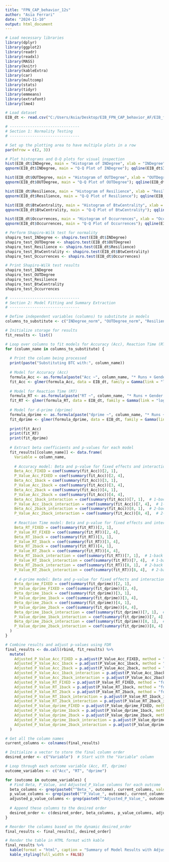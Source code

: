 ---
title: "FPN_CAP_behavior_12s"
author: "Asia Ferrari"
date: "2024-11-10"
output: html_document
---

```{r}
# Load necessary libraries
library(dplyr)
library(ggplot2)
library(readr)
library(readxl)
library(MASS)
library(knitr)
library(kableExtra)
library(car)
library(multcomp)
library(stats)
library(tidyr)
library(emmeans)
library(extrafont)
library(lme4)
```

```{r echo=FALSE, message=FALSE, warning=FALSE}
# Load dataset
EIB_dt <- read.csv("C:/Users/Asia/Desktop/EIB_FPN_CAP_behavior_AF/EIB_fMRS_FPN_CAP_12s_norest.csv", sep = ';')

```

```{r echo=FALSE, message=FALSE, warning=FALSE}
# -------------------------------
# Section 1: Normality Testing
# -------------------------------

# Set up the plotting area to have multiple plots in a row
par(mfrow = c(2, 3))

# Plot histograms and Q-Q plots for visual inspection
hist(EIB_dt$INDegree, main = "Histogram of INDegree", xlab = "INDegree", col = "lightblue", breaks = 20)
qqnorm(EIB_dt$INDegree, main = "Q-Q Plot of INDegree"); qqline(EIB_dt$INDegree, col = "red")

hist(EIB_dt$OUTDegree, main = "Histogram of OUTDegree", xlab = "OUTDegree", col = "lightblue", breaks = 20)
qqnorm(EIB_dt$OUTDegree, main = "Q-Q Plot of OUTDegree"); qqline(EIB_dt$OUTDegree, col = "red")

hist(EIB_dt$Resilience, main = "Histogram of Resilience", xlab = "Resilience", col = "lightblue", breaks = 20)
qqnorm(EIB_dt$Resilience, main = "Q-Q Plot of Resilience"); qqline(EIB_dt$Resilience, col = "red")

hist(EIB_dt$BtwCentrality, main = "Histogram of BtwCentrality", xlab = "BtwCentrality", col = "lightblue", breaks = 20)
qqnorm(EIB_dt$BtwCentrality, main = "Q-Q Plot of BtwCentrality"); qqline(EIB_dt$BtwCentrality, col = "red")

hist(EIB_dt$Occurrences, main = "Histogram of Occurrences", xlab = "Occurrences", col = "lightblue", breaks = 20)
qqnorm(EIB_dt$Occurrences, main = "Q-Q Plot of Occurrences"); qqline(EIB_dt$Occurrences, col = "red")

# Perform Shapiro-Wilk test for normality
shapiro_test_INDegree <- shapiro.test(EIB_dt$INDegree)
shapiro_test_OUTDegree <- shapiro.test(EIB_dt$OUTDegree)
shapiro_test_Resilience <- shapiro.test(EIB_dt$Resilience)
shapiro_test_BtwCentrality <- shapiro.test(EIB_dt$BtwCentrality)
shapiro_test_Occurrences <- shapiro.test(EIB_dt$Occurrences)

# Print Shapiro-Wilk test results
shapiro_test_INDegree
shapiro_test_OUTDegree
shapiro_test_Resilience
shapiro_test_BtwCentrality
shapiro_test_Occurrences


```

```{r echo=TRUE, message=FALSE, warning=FALSE}
# -------------------------------
# Section 2: Model Fitting and Summary Extraction
# -------------------------------

# Define independent variables (columns) to substitute in models
columns_to_substitute <- c("INDegree_norm", "OUTDegree_norm", "Resilience_norm", "BtwCentrality_norm", "Occurrences_norm")

# Initialize storage for results
fit_results <- list()

# Loop over columns to fit models for Accuracy (Acc), Reaction Time (RT), and d-prime (dprime)
for (column_name in columns_to_substitute) {
  
  # Print the column being processed
  print(paste("Substituting BTC with:", column_name))
  
  # Model for Accuracy (Acc)
  formula_Acc <- as.formula(paste("Acc ~", column_name, "* Runs + Gender + Age + (1|Subject)"))
  fit_Acc <- glmer(formula_Acc, data = EIB_dt, family = Gamma(link = "log"), control = glmerControl(optimizer = "bobyqa", optCtrl = list(maxfun = 100000)))
  
  # Model for Reaction Time (RT)
  formula_RT <- as.formula(paste("RT ~", column_name, "* Runs + Gender + Age + (1|Subject)"))
  fit_RT <- glmer(formula_RT, data = EIB_dt, family = Gamma(link = "log"), control = glmerControl(optimizer = "bobyqa", optCtrl = list(maxfun = 100000)))
  
  # Model for d-prime (dprime)
  formula_dprime <- as.formula(paste("dprime ~", column_name, "* Runs + Gender + Age + (1|Subject)"))
  fit_dprime <- glmer(formula_dprime, data = EIB_dt, family = Gamma(link = "log"), control = glmerControl(optimizer = "bobyqa", optCtrl = list(maxfun = 100000)))
  
  print(fit_Acc)
  print(fit_RT)
  print(fit_dprime)
  
  # Extract beta coefficients and p-values for each model
  fit_results[[column_name]] <- data.frame(
    Variable = column_name,
    
    # Accuracy model: Beta and p-value for fixed effects and interactions (1-back and 2-back)
    Beta_Acc_FIXED = coef(summary(fit_Acc))[2, 1],
    P_Value_Acc_FIXED = coef(summary(fit_Acc))[2, 4],
    Beta_Acc_1back = coef(summary(fit_Acc))[3, 1],
    P_Value_Acc_1back = coef(summary(fit_Acc))[3, 4],
    Beta_Acc_2back = coef(summary(fit_Acc))[4, 1],
    P_Value_Acc_2back = coef(summary(fit_Acc))[4, 4],
    Beta_Acc_1back_interaction = coef(summary(fit_Acc))[7, 1],  # 1-back interaction
    P_Value_Acc_1back_interaction = coef(summary(fit_Acc))[7, 4],  # 1-back interaction p-value
    Beta_Acc_2back_interaction = coef(summary(fit_Acc))[8, 1],  # 2-back interaction
    P_Value_Acc_2back_interaction = coef(summary(fit_Acc))[8, 4],  # 2-back interaction p-value
    
    # Reaction Time model: Beta and p-value for fixed effects and interactions (1-back and 2-back)
    Beta_RT_FIXED = coef(summary(fit_RT))[2, 1],
    P_Value_RT_FIXED = coef(summary(fit_RT))[2, 4],
    Beta_RT_1back = coef(summary(fit_RT))[3, 1],
    P_Value_RT_1back = coef(summary(fit_RT))[3, 4],
    Beta_RT_2back = coef(summary(fit_RT))[4, 1],
    P_Value_RT_2back = coef(summary(fit_RT))[4, 4],
    Beta_RT_1back_interaction = coef(summary(fit_RT))[7, 1],  # 1-back interaction
    P_Value_RT_1back_interaction = coef(summary(fit_RT))[7, 4],  # 1-back interaction p-value
    Beta_RT_2back_interaction = coef(summary(fit_RT))[8, 1],  # 2-back interaction
    P_Value_RT_2back_interaction = coef(summary(fit_RT))[8, 4],  # 2-back interaction p-value
    
    # d-prime model: Beta and p-value for fixed effects and interactions (1-back and 2-back)
    Beta_dprime_FIXED = coef(summary(fit_dprime))[2, 1],
    P_Value_dprime_FIXED = coef(summary(fit_dprime))[2, 4],
    Beta_dprime_1back = coef(summary(fit_dprime))[3, 1],
    P_Value_dprime_1back = coef(summary(fit_dprime))[3, 4],
    Beta_dprime_2back = coef(summary(fit_dprime))[4, 1],
    P_Value_dprime_2back = coef(summary(fit_dprime))[4, 4],
    Beta_dprime_1back_interaction = coef(summary(fit_dprime))[7, 1],  # 1-back interaction
    P_Value_dprime_1back_interaction = coef(summary(fit_dprime))[7, 4],  # 1-back interaction p-value
    Beta_dprime_2back_interaction = coef(summary(fit_dprime))[8, 1],  # 2-back interaction
    P_Value_dprime_2back_interaction = coef(summary(fit_dprime))[8, 4]  # 2-back interaction p-value
  )
}

# Combine results and adjust p-values using FDR
final_results <- do.call(rbind, fit_results) %>%
  mutate(
    Adjusted_P_Value_Acc_FIXED = p.adjust(P_Value_Acc_FIXED, method = "fdr"),
    Adjusted_P_Value_Acc_1back = p.adjust(P_Value_Acc_1back, method = "fdr"),
    Adjusted_P_Value_Acc_2back = p.adjust(P_Value_Acc_2back, method = "fdr"),
    Adjusted_P_Value_Acc_1back_interaction = p.adjust(P_Value_Acc_1back_interaction, method = "fdr"),
    Adjusted_P_Value_Acc_2back_interaction = p.adjust(P_Value_Acc_2back_interaction, method = "fdr"),
    Adjusted_P_Value_RT_FIXED = p.adjust(P_Value_RT_FIXED, method = "fdr"),
    Adjusted_P_Value_RT_1back = p.adjust(P_Value_RT_1back, method = "fdr"),
    Adjusted_P_Value_RT_2back = p.adjust(P_Value_RT_2back, method = "fdr"),
    Adjusted_P_Value_RT_1back_interaction = p.adjust(P_Value_RT_1back_interaction, method = "fdr"),
    Adjusted_P_Value_RT_2back_interaction = p.adjust(P_Value_RT_2back_interaction, method = "fdr"),
    Adjusted_P_Value_dprime_FIXED = p.adjust(P_Value_dprime_FIXED, method = "fdr"),
    Adjusted_P_Value_dprime_1back = p.adjust(P_Value_dprime_1back, method = "fdr"),
    Adjusted_P_Value_dprime_2back = p.adjust(P_Value_dprime_2back, method = "fdr"),
    Adjusted_P_Value_dprime_1back_interaction = p.adjust(P_Value_dprime_1back_interaction, method = "fdr"),
    Adjusted_P_Value_dprime_2back_interaction = p.adjust(P_Value_dprime_2back_interaction, method = "fdr")
  )

# Get all the column names
current_columns <- colnames(final_results)

# Initialize a vector to store the final column order
desired_order <- c("Variable")  # Start with the "Variable" column

# Loop through each outcome variable (Acc, RT, dprime)
outcome_variables <- c("Acc", "RT", "dprime")

for (outcome in outcome_variables) {
  # Find Beta, P_Value, and Adjusted_P_Value columns for each outcome
  beta_columns <- grep(paste0("^Beta_", outcome), current_columns, value = TRUE)
  p_value_columns <- grep(paste0("^P_Value_", outcome), current_columns, value = TRUE)
  adjusted_p_value_columns <- grep(paste0("^Adjusted_P_Value_", outcome), current_columns, value = TRUE)
  
  # Append these columns to the desired order
  desired_order <- c(desired_order, beta_columns, p_value_columns, adjusted_p_value_columns)
}

# Reorder the columns based on the dynamic desired_order
final_results <- final_results[, desired_order]

# Render the table in HTML format with kable
final_results %>%
  kable(format = "html", caption = "Summary of Model Results with Adjusted P-Values and Interaction Terms") %>%
  kable_styling(full_width = FALSE)

```

